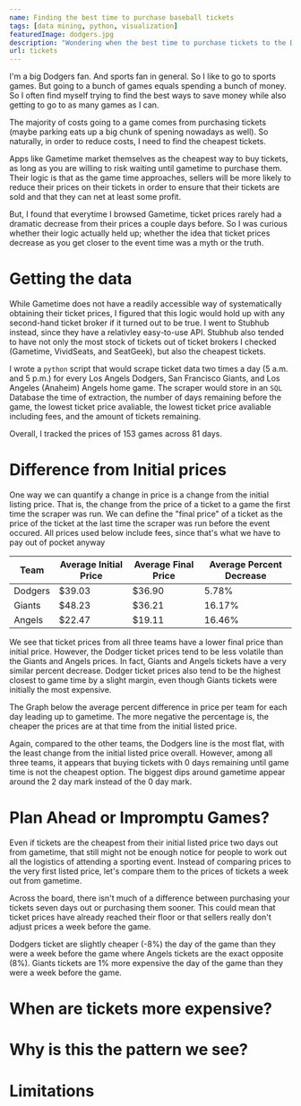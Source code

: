 ```yaml
---
name: Finding the best time to purchase baseball tickets
tags: [data mining, python, visualization]
featuredImage: dodgers.jpg
description: "Wondering when the best time to purchase tickets to the Dodgers game is? I tracked StubHub price data over the past season to find out how long you should wait to buy baseball tickets."
url: tickets
---
```



<BlogShareContainer  github = "https://github.com/benbrill/Stubhub"/>

I'm a big Dodgers fan. And sports fan in general. So I like to go to sports games. But going to a bunch of games equals spending a bunch of money. So I often find myself
trying to find the best ways to save money while also getting to go to as many games as I can.

The majority of costs going to a game comes from purchasing tickets (maybe parking eats up a big chunk of spening nowadays as well). So naturally, in order to reduce costs, I need
to find the cheapest tickets. 

Apps like Gametime market themselves as the cheapest way to buy tickets, as long as you are willing to risk waiting until gametime to purchase them. Their logic is that as the
game time approaches, sellers will be more likely to reduce their prices on their tickets in order to ensure that their tickets are sold and that they can net at least some profit.

But, I found that everytime I browsed Gametime, ticket prices rarely had a dramatic decrease from their prices a couple days before. So I was curious whether their logic actually held up;
whether the idea that ticket prices decrease as you get closer to the event time was a myth or the truth.

# Getting the data

While Gametime does not have a readily accessible way of systematically obtaining their ticket prices, I figured that this logic would hold up with any second-hand ticket
broker if it turned out to be true. I went to Stubhub instead, since they have a relativley easy-to-use API. Stubhub also tended to have not only the most stock of tickets out of 
ticket brokers I checked (Gametime, VividSeats, and SeatGeek), but also the cheapest tickets. 

I wrote a `python` script that would scrape ticket data two times a day (5 a.m. and 5 p.m.) for every Los Angels Dodgers, San Francisco Giants, and Los Angeles (Anaheim) Angels home game. 
The scraper would store in an `SQL` Database the time of extraction, the number of days remaining before the game, the lowest ticket price avaliable, the lowest ticket price avaliable including fees,
 and the amount of tickets remaining. 

Overall, I tracked the prices of 153 games across 81 days.

# Difference from Initial prices

One way we can quantify a change in price is a change from the initial listing price. That is, the change from the price of a ticket to a game the first time the scraper was run. 
We can define the "final price" of a ticket as the price of the ticket at the last time the scraper was run before the event occured. All prices used below include fees, since 
that's what we have to pay out of pocket anyway

| Team    | Average Initial Price | Average Final Price | Average Percent Decrease |
|---------|-----------------------|---------------------|----------------|
| Dodgers | $39.03                | $36.90              | 5.78%          |
| Giants  | $48.23                | $36.21              | 16.17%         |
| Angels  | $22.47               | $19.11              | 16.46%         |

We see that ticket prices from all three teams have a lower final price than initial price. However, the Dodger ticket prices tend to be less volatile than the Giants and Angels
prices. In fact, Giants and Angels tickets have a very similar percent decrease. 
Dodger ticket prices also tend to be the highest closest to game time by a slight margin, even though Giants tickets were initially the most expensive. 

The Graph below the average percent difference in price per team for each day leading up to gametime. The more negative the percentage is, the cheaper the prices are at that time 
from the initial listed price.


<SummaryGraph metric = "diff_initial"/>

Again, compared to the other teams, the Dodgers line is the most flat, with the least change from the initial listed price overall. However, among all three teams, it appears
that buying tickets with 0 days remaining until game time is not the cheapest option. The biggest dips around gametime appear around the 2 day mark instead of the 0 day mark.

# Plan Ahead or Impromptu Games?

Even if tickets are the cheapest from their initial listed price two days out from gametime, that still might not be enough notice for people to work out all the logistics of 
attending a sporting event. Instead of comparing prices to the very first listed price, let's compare them to the prices of tickets a week out from gametime. 


<SevenGraph />

Across the board, there isn't much of a difference between purchasing your tickets seven days out or purchasing them sooner. This could mean that ticket prices have already
reached their floor or that sellers really don't adjust prices a week before the game.

Dodgers ticket are slightly cheaper (-8%) the day of the game than they were a week before the game where Angels tickets are the exact opposite (8%). Giants tickets are 1% more
expensive the day of the game than they were a week before the game. 

# When are tickets more expensive?

# Why is this the pattern we see?

# Limitations